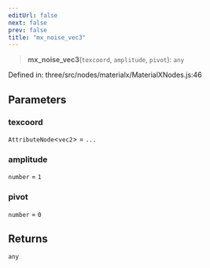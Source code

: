```yaml
---
editUrl: false
next: false
prev: false
title: "mx_noise_vec3"
---
```


> **mx\_noise\_vec3**(`texcoord`, `amplitude`, `pivot`): `any`

Defined in: three/src/nodes/materialx/MaterialXNodes.js:46

## Parameters

### texcoord

`AttributeNode`\<`vec2`\> = `...`

### amplitude

`number` = `1`

### pivot

`number` = `0`

## Returns

`any`
